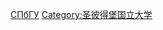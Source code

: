 {{Commonscat|Alumni of Saint Petersburg State University}}

[[Category:圣彼得堡院校毕业生|СПбГУ]]
[[Category:圣彼得堡国立大学|Category:圣彼得堡国立大学]]